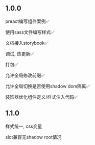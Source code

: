 ## 1.0.0

preact编写组件案例✅

使用sass文件编写样式✅

文档接入storybook✅

调试, 热更新✅

打包✅

允许全局修改前缀✅

允许全局切换是否使用shadow dom隔离✅

装饰器优化组件定义/样式注入代码✅

## 1.1.0

样式统一, css变量

slot兼容无shadow root情况

